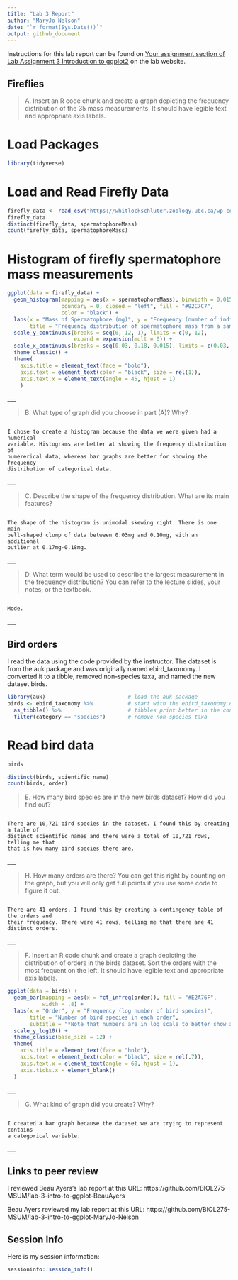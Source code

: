 ```yaml
---
title: "Lab 3 Report"
author: "MaryJo Nelson"
date: "`r format(Sys.Date())`"
output: github_document
---
```


Instructions for this lab report can be found on [Your assignment section of Lab Assignment 3 Introduction to ggplot2](https://biol275-msum.github.io/introduction-to-ggplot2.html#your-assignment) on the lab website.

## Fireflies

> A. Insert an R code chunk and create a graph depicting the frequency distribution of the 35 mass measurements. It should have legible text and appropriate axis labels.

# Load Packages 

```r

library(tidyverse)

```

# Load and Read Firefly Data 

```r

firefly_data <- read_csv("https://whitlockschluter.zoology.ubc.ca/wp-content/data/chapter02/chap02q19FireflySpermatophoreMass.csv") 
firefly_data
distinct(firefly_data, spermatophoreMass)
count(firefly_data, spermatophoreMass)

```

# Histogram of firefly spermatophore mass measurements 

```r

ggplot(data = firefly_data) +
  geom_histogram(mapping = aes(x = spermatophoreMass), binwidth = 0.015, 
                 boundary = 0, closed = "left", fill = "#92C7C7", 
                 color = "black") +
  labs(x = "Mass of Spermatophore (mg)", y = "Frequency (number of individual fireflies)", 
       title = "Frequency distribution of spermatophore mass from a sample of 35 male fireflies") +
  scale_y_continuous(breaks = seq(0, 12, 1), limits = c(0, 12), 
                     expand = expansion(mult = 0)) +
  scale_x_continuous(breaks = seq(0.03, 0.18, 0.015), limits = c(0.03, 0.18)) +
  theme_classic() +
  theme(
    axis.title = element_text(face = "bold"),
    axis.text = element_text(color = "black", size = rel(1)),
    axis.text.x = element_text(angle = 45, hjust = 1)
    )

```


\_\_\_

> B. What type of graph did you choose in part (A)? Why?

```

I chose to create a histogram because the data we were given had a numerical 
variable. Histograms are better at showing the frequency distribution of 
numererical data, whereas bar graphs are better for showing the frequency 
distribution of categorical data.

```

\_\_\_

> C. Describe the shape of the frequency distribution. What are its main features?

```

The shape of the histogram is unimodal skewing right. There is one main 
bell-shaped clump of data between 0.03mg and 0.10mg, with an additional 
outlier at 0.17mg-0.18mg.

```
\_\_\_

> D. What term would be used to describe the largest measurement in the frequency distribution? You can refer to the lecture slides, your notes, or the textbook.

```

Mode.

```
\_\_\_

## Bird orders

I read the data using the code provided by the instructor. The dataset is from the auk package and was originally named ebird_taxonomy. I converted it to a tibble, removed non-species taxa, and named the new dataset birds.

```r
library(auk)                          # load the auk package
birds <- ebird_taxonomy %>%           # start with the ebird_taxonomy data
  as_tibble() %>%                     # tibbles print better in the console
  filter(category == "species")       # remove non-species taxa
```

# Read bird data

``` r

birds

distinct(birds, scientific_name)
count(birds, order)

```

> E. How many bird species are in the new birds dataset? How did you find out?

```

There are 10,721 bird species in the dataset. I found this by creating a table of 
distinct scientific names and there were a total of 10,721 rows, telling me that
that is how many bird species there are.

```

\_\_\_

> H. How many orders are there? You can get this right by counting on the graph, but you will only get full points if you use some code to figure it out.

```

There are 41 orders. I found this by creating a contingency table of the orders and
their frequency. There were 41 rows, telling me that there are 41 distinct orders.

```

\_\_\_

> F. Insert an R code chunk and create a graph depicting the distribution of orders in the birds dataset. Sort the orders with the most frequent on the left. It should have legible text and appropriate axis labels.

```r

ggplot(data = birds) +
  geom_bar(mapping = aes(x = fct_infreq(order)), fill = "#E2A76F", 
           width = .8) +
  labs(x = "Order", y = "Frequency (log number of bird species)", 
       title = "Number of bird species in each order", 
       subtitle = "*Note that numbers are in log scale to better show all data.") +
  scale_y_log10() +
  theme_classic(base_size = 12) +
  theme(
    axis.title = element_text(face = "bold"),
    axis.text = element_text(color = "black", size = rel(.7)),
    axis.text.x = element_text(angle = 60, hjust = 1),
    axis.ticks.x = element_blank()
  )

```

\_\_\_

> G. What kind of graph did you create? Why?

```

I created a bar graph because the dataset we are trying to represent contains 
a categorical variable.

```

\_\_\_

## Links to peer review

I reviewed Beau Ayers's lab report at this URL: https://github.com/BIOL275-MSUM/lab-3-intro-to-ggplot-BeauAyers

Beau Ayers reviewed my lab report at this URL: https://github.com/BIOL275-MSUM/lab-3-intro-to-ggplot-MaryJo-Nelson

## Session Info

Here is my session information:

```r
sessioninfo::session_info()
```
